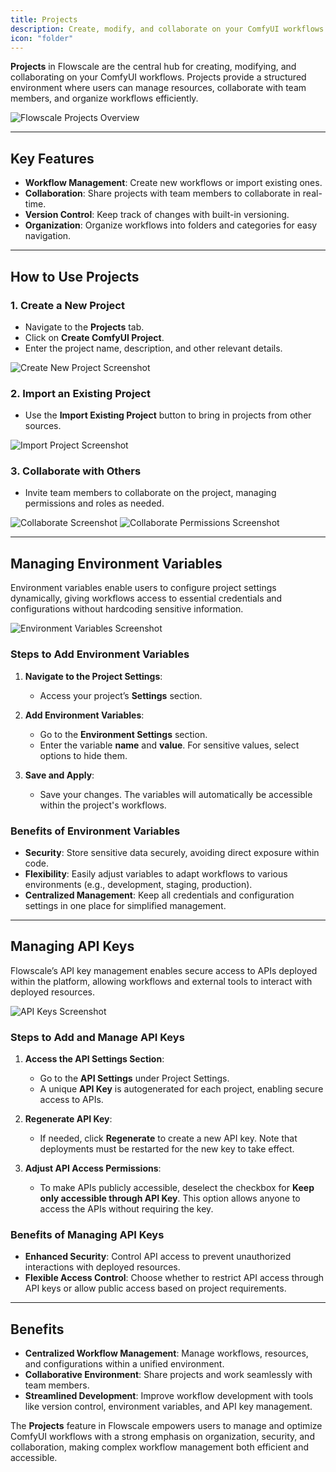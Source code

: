 ```yaml
---
title: Projects
description: Create, modify, and collaborate on your ComfyUI workflows within projects
icon: "folder"
---
```


**Projects** in Flowscale are the central hub for creating, modifying, and collaborating on your ComfyUI workflows. Projects provide a structured environment where users can manage resources, collaborate with team members, and organize workflows efficiently.

<img src="https://flowscale-prod.s3.us-east-1.amazonaws.com/docs/Screenshot+2024-11-05+141841.png" alt="Flowscale Projects Overview"/>

---

## Key Features

- **Workflow Management**: Create new workflows or import existing ones.
- **Collaboration**: Share projects with team members to collaborate in real-time.
- **Version Control**: Keep track of changes with built-in versioning.
- **Organization**: Organize workflows into folders and categories for easy navigation.

---

## How to Use Projects

### 1. Create a New Project

- Navigate to the **Projects** tab.
- Click on **Create ComfyUI Project**.
- Enter the project name, description, and other relevant details.

<img src="https://flowscale-prod.s3.us-east-1.amazonaws.com/docs/Screenshot+2024-11-05+142034.png" alt="Create New Project Screenshot"/>

### 2. Import an Existing Project

- Use the **Import Existing Project** button to bring in projects from other sources.
  
<img src="https://flowscale-prod.s3.us-east-1.amazonaws.com/docs/Screenshot+2024-11-05+142041.png" alt="Import Project Screenshot"/>

### 3. Collaborate with Others

- Invite team members to collaborate on the project, managing permissions and roles as needed.

<img src="https://flowscale-prod.s3.us-east-1.amazonaws.com/docs/Screenshot+2024-11-05+142240.png" alt="Collaborate Screenshot"/>
<img src="https://flowscale-prod.s3.us-east-1.amazonaws.com/docs/Screenshot+2024-11-05+142252.png" alt="Collaborate Permissions Screenshot"/>

---

## Managing Environment Variables

Environment variables enable users to configure project settings dynamically, giving workflows access to essential credentials and configurations without hardcoding sensitive information.

<img src="https://flowscale-prod.s3.us-east-1.amazonaws.com/docs/Screenshot+2024-11-05+143243.png" alt="Environment Variables Screenshot"/>

### Steps to Add Environment Variables

1. **Navigate to the Project Settings**:
   - Access your project’s **Settings** section.
   
2. **Add Environment Variables**:
   - Go to the **Environment Settings** section.
   - Enter the variable **name** and **value**. For sensitive values, select options to hide them.

3. **Save and Apply**:
   - Save your changes. The variables will automatically be accessible within the project's workflows.

### Benefits of Environment Variables

- **Security**: Store sensitive data securely, avoiding direct exposure within code.
- **Flexibility**: Easily adjust variables to adapt workflows to various environments (e.g., development, staging, production).
- **Centralized Management**: Keep all credentials and configuration settings in one place for simplified management.

---

## Managing API Keys

Flowscale’s API key management enables secure access to APIs deployed within the platform, allowing workflows and external tools to interact with deployed resources.

<img src="https://flowscale-prod.s3.us-east-1.amazonaws.com/docs/Screenshot+2024-11-05+143050.png" alt="API Keys Screenshot"/>

### Steps to Add and Manage API Keys

1. **Access the API Settings Section**:
   - Go to the **API Settings** under Project Settings.
   - A unique **API Key** is autogenerated for each project, enabling secure access to APIs.

2. **Regenerate API Key**:
   - If needed, click **Regenerate** to create a new API key. Note that deployments must be restarted for the new key to take effect.

3. **Adjust API Access Permissions**:
   - To make APIs publicly accessible, deselect the checkbox for **Keep only accessible through API Key**. This option allows anyone to access the APIs without requiring the key.

### Benefits of Managing API Keys

- **Enhanced Security**: Control API access to prevent unauthorized interactions with deployed resources.
- **Flexible Access Control**: Choose whether to restrict API access through API keys or allow public access based on project requirements.

---

## Benefits

- **Centralized Workflow Management**: Manage workflows, resources, and configurations within a unified environment.
- **Collaborative Environment**: Share projects and work seamlessly with team members.
- **Streamlined Development**: Improve workflow development with tools like version control, environment variables, and API key management.

The **Projects** feature in Flowscale empowers users to manage and optimize ComfyUI workflows with a strong emphasis on organization, security, and collaboration, making complex workflow management both efficient and accessible.

